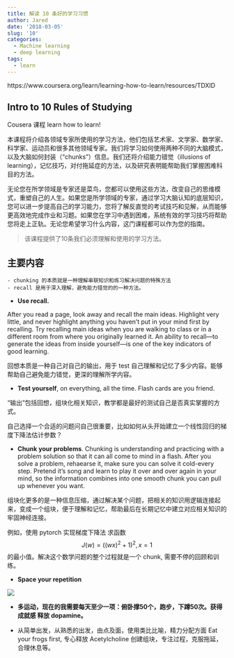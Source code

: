 ```yaml
---
title: 解读 10 条好的学习习惯
author: Jared
date: '2018-03-05'
slug: '10'
categories:
  - Machine learning
  - deep learning
tags:
  - learn
---
```


https://www.coursera.org/learn/learning-how-to-learn/resources/TDXlD

## Intro to 10 Rules of Studying

Cousera 课程 learn how to learn! 

本课程将介绍各领域专家所使用的学习方法，他们包括艺术家、文学家、数学家、科学家、运动员和很多其他领域专家。我们将学习如何使用两种不同的大脑模式，以及大脑如何封装（“chunks”）信息。我们还将介绍能力错觉（illusions of learning），记忆技巧，对付拖延症的方法，以及研究表明能帮助我们掌握困难科目的方法。

无论您在所学领域是专家还是菜鸟，您都可以使用这些方法，改变自己的思维模式，重塑自己的人生。如果您是所学领域的专家，通过学习大脑认知的底层知识，您可以进一步提高自己的学习能力，您将了解反直觉的考试技巧和见解，从而能够更高效地完成作业和习题。如果您在学习中遇到困难，系统有效的学习技巧将帮助您将走上正轨。无论您希望学习什么内容，这门课程都可以作为您的指南。

> 该课程提供了10条我们必须理解和使用的学习方法。


## 主要内容

    - chunking 的本质就是一种理解串联知识和练习解决问题的特殊方法
    - recall 是用于深入理解，避免能力错觉的的一种方法。


- **Use recall.** 

After you read a page, look away and recall the main ideas. Highlight very little, and never highlight anything you haven’t put in your mind first by recalling. Try recalling main ideas when you are walking to class or in a different room from where you originally learned it. An ability to recall—to generate the ideas from inside yourself—is one of the key indicators of good learning.

回想本质是一种自己对自己的输出，用于 test 自己理解和记忆了多少内容。能够帮助自己避免能力错觉，更深的理解所学内容。

- **Test yourself**, on everything, all the time. Flash cards are you friend.

“输出”包括回想，组块化相关知识，教学都是最好的测试自己是否真实掌握的方式。

自己选择一个合适的问题问自己很重要，比如如何从头开始建立一个线性回归的梯度下降法估计参数？

- **Chunk your problems**. Chunking is understanding and practicing with a problem solution so that it can all come to mind in a flash. After you solve a problem, rehaearse it, make sure you can solve it cold-every step. Pretend it's song and learn to play it over and over again in your mind, so the information combines into one smooth chunk you can pull up whenever you want.

组块化更多的是一种信息压缩，通过解决某个问题，把相关的知识用逻辑连接起来，变成一个组块，便于理解和记忆，帮助最后在长期记忆中建立对应相关知识的牢固神经连接。

例如，使用 pytorch 实现梯度下降法 求函数 $$J(w) = ((wx)^2 + 1)^2, x = 1$$ 的最小值。解决这个数学问题的整个过程就是一个 chunk, 需要不停的回顾和训练。


- **Space your repetition** 

<img src='https://i.loli.net/2018/02/28/5a96c132ecfb7.png'> </img>

- **多运动，现在的我需要每天至少一项：俯卧撑50个，跑步，下蹲50次。获得成就感 释放 dopamine。**

- 从简单出发，从熟悉的出发，由点及面，使用类比比喻，精力分配方面 Eat your frogs first, 专心释放 Acetylcholine 创建组块，专注过程，克服拖延，合理休息等。
